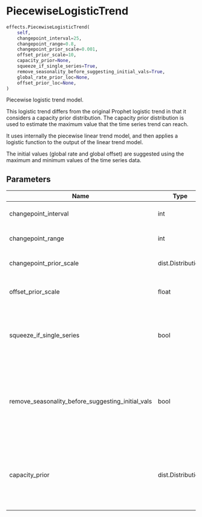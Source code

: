 # PiecewiseLogisticTrend { #prophetverse.effects.PiecewiseLogisticTrend }

```python
effects.PiecewiseLogisticTrend(
    self,
    changepoint_interval=25,
    changepoint_range=0.8,
    changepoint_prior_scale=0.001,
    offset_prior_scale=10,
    capacity_prior=None,
    squeeze_if_single_series=True,
    remove_seasonality_before_suggesting_initial_vals=True,
    global_rate_prior_loc=None,
    offset_prior_loc=None,
)
```

Piecewise logistic trend model.

This logistic trend differs from the original Prophet logistic trend in that it
considers a capacity prior distribution. The capacity prior distribution is used
to estimate the maximum value that the time series trend can reach.

It uses internally the piecewise linear trend model, and then applies a logistic
function to the output of the linear trend model.


The initial values (global rate and global offset) are suggested using the maximum
and minimum values of the time series data.

## Parameters {.doc-section .doc-section-parameters}

| Name                                              | Type              | Description                                                                                              | Default   |
|---------------------------------------------------|-------------------|----------------------------------------------------------------------------------------------------------|-----------|
| changepoint_interval                              | int               | The interval between changepoints.                                                                       | `25`      |
| changepoint_range                                 | int               | The range of the changepoints.                                                                           | `0.8`     |
| changepoint_prior_scale                           | dist.Distribution | The prior scale for the changepoints.                                                                    | `0.001`   |
| offset_prior_scale                                | float             | The prior scale for the offset. Default is 0.1.                                                          | `10`      |
| squeeze_if_single_series                          | bool              | If True, squeeze the output if there is only one series. Default is True.                                | `True`    |
| remove_seasonality_before_suggesting_initial_vals | bool              | If True, remove seasonality before suggesting initial values, using sktime's detrender. Default is True. | `True`    |
| capacity_prior                                    | dist.Distribution | The prior distribution for the capacity. Default is a HalfNormal distribution with loc=1.05 and scale=1. | `None`    |
